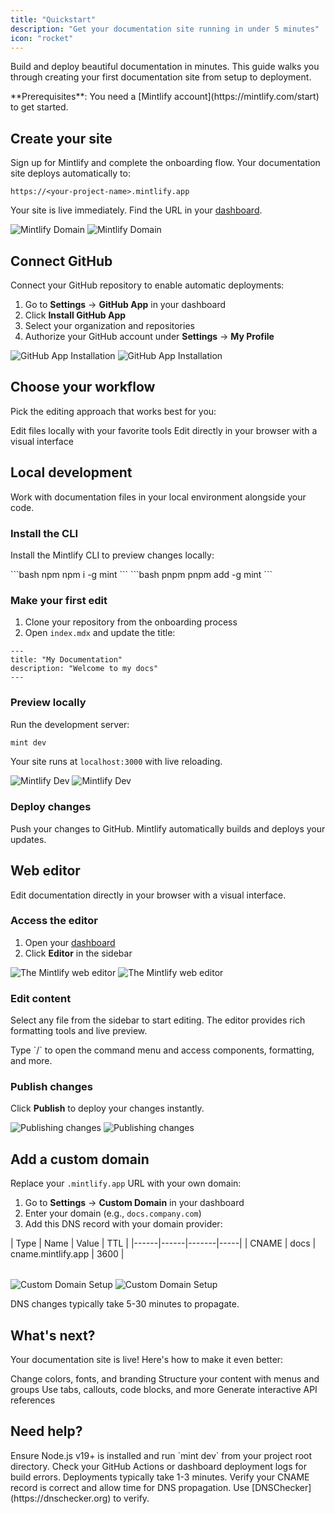 ```yaml
---
title: "Quickstart"
description: "Get your documentation site running in under 5 minutes"
icon: "rocket"
---
```


Build and deploy beautiful documentation in minutes. This guide walks you through creating your first documentation site from setup to deployment.

<Info>
**Prerequisites**: You need a [Mintlify account](https://mintlify.com/start) to get started.
</Info>

## Create your site

Sign up for Mintlify and complete the onboarding flow. Your documentation site deploys automatically to:

```
https://<your-project-name>.mintlify.app
```

Your site is live immediately. Find the URL in your [dashboard](https://dashboard.mintlify.com/).

<Frame>
  <img src="/images/quickstart/mintlify-domain-light.png" alt="Mintlify Domain" className="block dark:hidden" />
  <img src="/images/quickstart/mintlify-domain-dark.png" alt="Mintlify Domain" className="hidden dark:block" />
</Frame>

## Connect GitHub

Connect your GitHub repository to enable automatic deployments:

1. Go to **Settings** → **GitHub App** in your dashboard
2. Click **Install GitHub App**
3. Select your organization and repositories
4. Authorize your GitHub account under **Settings** → **My Profile**

<Frame>
  <img src="/images/quickstart/github-app-installation-light.png" alt="GitHub App Installation" className="block dark:hidden" />
  <img src="/images/quickstart/github-app-installation-dark.png" alt="GitHub App Installation" className="hidden dark:block" />
</Frame>

## Choose your workflow

Pick the editing approach that works best for you:

<CardGroup cols={2}>
  <Card title="Local development" icon="terminal" href="#local-development">
    Edit files locally with your favorite tools
  </Card>
  <Card title="Web editor" icon="mouse-pointer-2" href="#web-editor">
    Edit directly in your browser with a visual interface
  </Card>
</CardGroup>

## Local development

Work with documentation files in your local environment alongside your code.

### Install the CLI

Install the Mintlify CLI to preview changes locally:

<CodeGroup>
  ```bash npm
  npm i -g mint
  ```
  ```bash pnpm
  pnpm add -g mint
  ```
</CodeGroup>

### Make your first edit

1. Clone your repository from the onboarding process
2. Open `index.mdx` and update the title:

```mdx index.mdx
---
title: "My Documentation"
description: "Welcome to my docs"
---
```

### Preview locally

Run the development server:

```bash
mint dev
```

Your site runs at `localhost:3000` with live reloading.

<Frame>
  <img src="/images/quickstart/mintlify-dev-light.png" alt="Mintlify Dev" className="block dark:hidden" />
  <img src="/images/quickstart/mintlify-dev-dark.png" alt="Mintlify Dev" className="hidden dark:block" />
</Frame>

### Deploy changes

Push your changes to GitHub. Mintlify automatically builds and deploys your updates.

## Web editor

Edit documentation directly in your browser with a visual interface.

### Access the editor

1. Open your [dashboard](https://dashboard.mintlify.com)
2. Click **Editor** in the sidebar

<Frame>
  <img alt="The Mintlify web editor" src="/images/quickstart/web-editor-light.png" className="block dark:hidden" />
  <img alt="The Mintlify web editor" src="/images/quickstart/web-editor-dark.png" className="hidden dark:block" />
</Frame>

### Edit content

Select any file from the sidebar to start editing. The editor provides rich formatting tools and live preview.

<Tip>
Type `/` to open the command menu and access components, formatting, and more.
</Tip>

### Publish changes

Click **Publish** to deploy your changes instantly.

<Frame>
  <img alt="Publishing changes" src="/images/quickstart/web-editor-editing-light.png" className="block dark:hidden" />
  <img alt="Publishing changes" src="/images/quickstart/web-editor-editing-dark.png" className="hidden dark:block" />
</Frame>

## Add a custom domain

Replace your `.mintlify.app` URL with your own domain:

1. Go to **Settings** → **Custom Domain** in your dashboard
2. Enter your domain (e.g., `docs.company.com`)
3. Add this DNS record with your domain provider:

<Table>
| Type | Name | Value | TTL |
|------|------|-------|-----|
| CNAME | docs | cname.mintlify.app | 3600 |
</Table>

<Frame>
  <img src="/images/quickstart/custom-domain-light.png" alt="Custom Domain Setup" className="block dark:hidden" />
  <img src="/images/quickstart/custom-domain-dark.png" alt="Custom Domain Setup" className="hidden dark:block" />
</Frame>

DNS changes typically take 5-30 minutes to propagate.

## What's next?

Your documentation site is live! Here's how to make it even better:

<CardGroup cols={2}>
  <Card title="Customize appearance" icon="paintbrush" href="themes">
    Change colors, fonts, and branding
  </Card>
  <Card title="Organize navigation" icon="map" href="navigation">
    Structure your content with menus and groups
  </Card>
  <Card title="Add components" icon="puzzle" href="/components/accordions">
    Use tabs, callouts, code blocks, and more
  </Card>
  <Card title="API documentation" icon="code" href="/api-playground/overview">
    Generate interactive API references
  </Card>
</CardGroup>

## Need help?

<AccordionGroup>
  <Accordion title="Local preview not working">
    Ensure Node.js v19+ is installed and run `mint dev` from your project root directory.
  </Accordion>
  <Accordion title="Changes not appearing">
    Check your GitHub Actions or dashboard deployment logs for build errors. Deployments typically take 1-3 minutes.
  </Accordion>
  <Accordion title="Custom domain issues">
    Verify your CNAME record is correct and allow time for DNS propagation. Use [DNSChecker](https://dnschecker.org) to verify.
  </Accordion>
</AccordionGroup>
